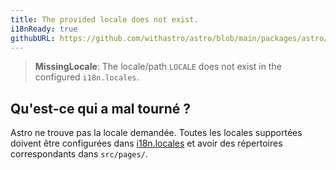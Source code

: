 ```yaml
---
title: The provided locale does not exist.
i18nReady: true
githubURL: https://github.com/withastro/astro/blob/main/packages/astro/src/core/errors/errors-data.ts
---
```

> **MissingLocale**: The locale/path `LOCALE` does not exist in the configured `i18n.locales`.

## Qu'est-ce qui a mal tourné ?
Astro ne trouve pas la locale demandée. Toutes les locales supportées doivent être configurées dans [i18n.locales](/fr/reference/configuration-reference/#i18nlocales) et avoir des répertoires correspondants dans `src/pages/`.

